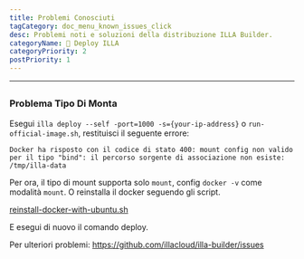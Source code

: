 ```yaml
---
title: Problemi Conosciuti
tagCategory: doc_menu_known_issues_click
desc: Problemi noti e soluzioni della distribuzione ILLA Builder.
categoryName: 👷 Deploy ILLA
categoryPriority: 2
postPriority: 1
---
```


* * *

## <Heading hidden>Problemi conosciuti</Heading>

### Problema Tipo Di Monta

Esegui `illa deploy --self -port=1000 -s={your-ip-address}` o `run-official-image.sh`, restituisci il seguente errore:

`Docker ha risposto con il codice di stato 400: mount config non valido per il tipo "bind": il percorso sorgente di associazione non esiste: /tmp/illa-data`

Per ora, il tipo di mount supporta solo `mount`, config `docker -v` come modalità `mount`. O reinstalla il docker seguendo gli script.

[reinstall-docker-with-ubuntu.sh](https://github.com/illacloud/deploy-illa-manually/blob/main/utils/reinstall-docker-with-ubuntu.sh)

E esegui di nuovo il comando deploy.

Per ulteriori problemi: https://github.com/illacloud/illa-builder/issues
